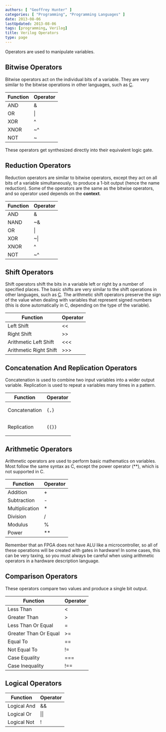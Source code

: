 ```yaml
---
authors: [ "Geoffrey Hunter" ]
categories: [ "Programming", "Programming Languages" ]
date: 2013-08-06
lastUpdated: 2013-08-06
tags: [programming, Verilog]
title: Verilog Operators
type: page
---
```


Operators are used to manipulate variables.

## Bitwise Operators

Bitwise operators act on the individual bits of a variable. They are very similar to the bitwise operations in other languages, such as [C](/programming/languages/c).
<table>
  <thead>
    <tr>
      <th>Function</th>
      <th>Operator</th>
    </tr>
  </thead>
<tbody >
<tr >
<td >AND</td>
<td >&amp;</td>
</tr>
<tr >
<td >OR</td>
<td >|</td>
</tr>
<tr >
<td >XOR</td>
<td >^</td>
</tr>
<tr >
<td >XNOR</td>
<td >~^</td>
</tr>
<tr >
<td >NOT</td>
<td >~</td>
</tr>
</tbody>
</table>

These operators get synthesized directly into their equivalent logic gate.

## Reduction Operators

Reduction operators are similar to bitwise operators, except they act on all bits of a variable simultaneously, to produce a 1-bit output (hence the name reduction). Some of the operators are the same as the bitwise operators, and so operator used depends on the **context**.
<table>
    <thead>
        <tr>
            <th>Function</th>
            <th>Operator</th>
        </tr>
    </thead>
<tbody >
<tr >
<td >AND</td>
<td >&amp;</td>
</tr>
<tr >
<td >NAND</td>
<td >~&amp;</td>
</tr>
<tr >
<td >OR</td>
<td >|</td>
</tr>
<tr >
<td >XOR</td>
<td >~|</td>
</tr>
<tr >
<td >XNOR</td>
<td >^</td>
</tr>
<tr >
<td >NOT</td>
<td >~^</td>
</tr>
</tbody>
</table>

## Shift Operators

Shift operators shift the bits in a variable left or right by a number of specified places. The basic shifts are very similar to the shift operations in other languages, such as [C](/programming/languages/c/). The arithmetic shift operators preserve the sign of the value when dealing with variables that represent signed numbers (this is done automatically in C, depending on the type of the variable).

<table>
  <thead>
    <tr>
      <th>Function</th>
      <th>Operator</th>
    </tr>
  </thead>
  <tbody>
    <tr>
      <td>Left Shift</td>
      <td>&lt;&lt;</td>
    </tr>
    <tr>
      <td>Right Shift</td>
      <td>&gt;&gt;</td>
    </tr>
    <tr>
      <td>Arithmetic Left Shift</td>
      <td>&lt;&lt;&lt;</td>
    </tr>
    <tr>
      <td>Arithmetic Right Shift</td>
      <td>&gt;&gt;&gt;</td>
    </tr>
  </tbody>
</table>

## Concatenation And Replication Operators

Concatenation is used to combine two input variables into a wider output variable. Replication is used to repeat a variables many times in a pattern.

<table>
  <thead>
    <tr>
      <th>Function</th>
      <th>Operator</th>
    </tr>
  </thead>
<tbody >
<tr >
<td >Concatenation</td>
<td>

`{,}`
</td>
</tr>
<tr >
<td >Replication</td>
<td >

`{{}}`
</td>
</tr>
</tbody>
</table>


## Arithmetic Operators

Arithmetic operators are used to perform basic mathematics on variables. Most follow the same syntax as C, except the power operator (**), which is not supported in C.

<table>
  <thead>
    <tr>
      <th>Function</th>
      <th>Operator</th>
    </tr>
  </thead>
<tbody >
<tr >
<td >Addition</td>
<td >+</td>
</tr>
<tr >
<td >Subtraction</td>
<td >-</td>
</tr>
<tr >
<td >Multiplication</td>
<td >*</td>
</tr>
<tr >
<td >Division</td>
<td >/</td>
</tr>
<tr >
<td >Modulus</td>
<td >%</td>
</tr>
<tr >
<td >Power</td>
<td >**</td>
</tr>
</tbody>
</table>

Remember that an FPGA does not have ALU like a microcontroller, so all of these operations will be created with gates in hardware! In some cases, this can be very taxing, so you must always be careful when using arithmetic operators in a hardware description language.

## Comparison Operators

These operators compare two values and produce a single bit output.

<table>
    <thead>
        <tr>
            <th>Function</th>
            <th>Operator</th>
        </tr>
    </thead>
<tbody>
<tr >

<td >Less Than</td>

<td >&lt;</td>
</tr>
<tr >

<td >Greater Than</td>

<td >></td>
</tr>
<tr >

<td >Less Than Or Equal</td>

<td >=</td>
</tr>
<tr >

<td >Greater Than Or Equal</td>

<td >>=</td>
</tr>
<tr >

<td >Equal To</td>

<td >==</td>
</tr>
<tr >

<td >Not Equal To</td>

<td >!=</td>
</tr>
<tr >

<td >Case Equality</td>

<td >===</td>
</tr>
<tr >

<td >Case Inequality</td>

<td >!==</td>
</tr>
</tbody>
</table>


## Logical Operators

<table>
    <thead>
        <tr>
            <th>Function</th>
            <th>Operator</th>
        </tr>
    </thead>
<tbody >
<tr >

<td >Logical And</td>

<td >&amp;&amp;</td>
</tr>
<tr >

<td >Logical Or</td>

<td >||</td>
</tr>
<tr >

<td >Logical Not</td>

<td >!</td>
</tr>
</tbody>
</table>
